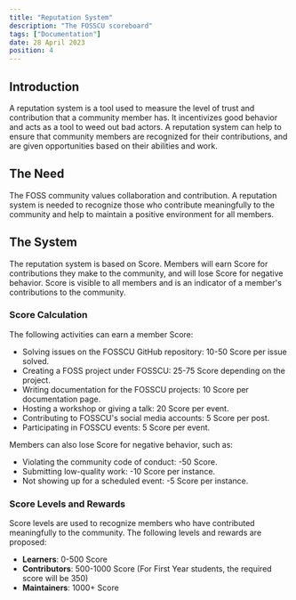 ```yaml
---
title: "Reputation System"
description: "The FOSSCU scoreboard"
tags: ["Documentation"]
date: 28 April 2023
position: 4
---
```


## Introduction

A reputation system is a tool used to measure the level of trust and contribution that a community member has. It incentivizes good behavior and acts as a tool to weed out bad actors. A reputation system can help to ensure that community members are recognized for their contributions, and are given opportunities based on their abilities and work.

## The Need

The FOSS community values collaboration and contribution. A reputation system is needed to recognize those who contribute meaningfully to the community and help to maintain a positive environment for all members.

## The System

The reputation system is based on Score. Members will earn Score for contributions they make to the community, and will lose Score for negative behavior. Score is visible to all members and is an indicator of a member's contributions to the community.

### Score Calculation

The following activities can earn a member Score:

-   Solving issues on the FOSSCU GitHub repository: 10-50 Score per issue solved.
-   Creating a FOSS project under FOSSCU: 25-75 Score depending on the project.
-   Writing documentation for the FOSSCU projects: 10 Score per documentation page.
-   Hosting a workshop or giving a talk: 20 Score per event.
-   Contributing to FOSSCU's social media accounts: 5 Score per post.
-   Participating in FOSSCU events: 5 Score per event.

Members can also lose Score for negative behavior, such as:

-   Violating the community code of conduct: -50 Score.
-   Submitting low-quality work: -10 Score per instance.
-   Not showing up for a scheduled event: -5 Score per instance.

### Score Levels and Rewards

Score levels are used to recognize members who have contributed meaningfully to the community. The following levels and rewards are proposed:

-   **Learners**: 0-500 Score
-   **Contributors**: 500-1000 Score (For First Year students, the required score will be 350)
-   **Maintainers**: 1000+ Score